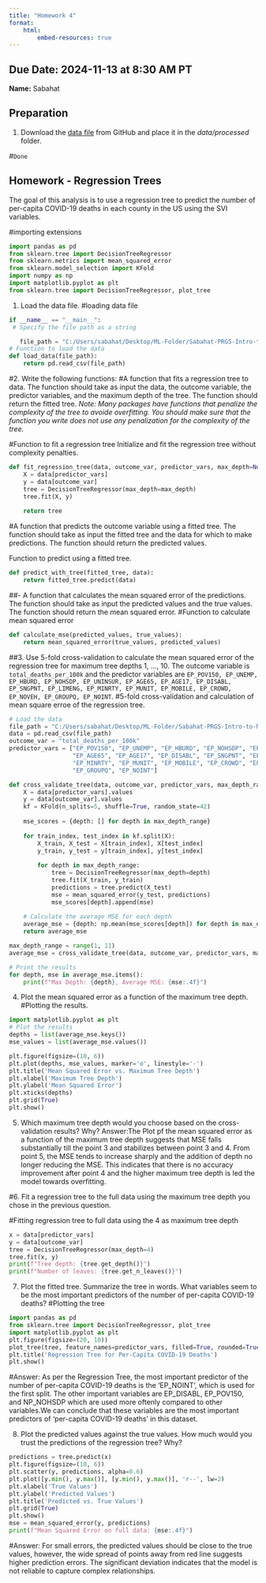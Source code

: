 ```yaml
---
title: "Homework 4"
format: 
    html:
        embed-resources: true
---
```



__Due Date:__ 2024-11-13 at 8:30 AM PT
---


__Name:__ Sabahat


## Preparation

1. Download the [data file](https://github.com/gabehassler/PRGS-Intro-to-ML-2024/blob/main/data/processed/svi_covid.csv) from GitHub and place it in the _data/processed_ folder.

#`Done`

## Homework - Regression Trees

The goal of this analysis is to use a regression tree to predict the number of per-capita COVID-19 deaths in each county in the US using the SVI variables.


#importing extensions
```python
import pandas as pd
from sklearn.tree import DecisionTreeRegressor
from sklearn.metrics import mean_squared_error
from sklearn.model_selection import KFold
import numpy as np
import matplotlib.pyplot as plt
from sklearn.tree import DecisionTreeRegressor, plot_tree
```

1. Load the data file.
#loading data file
```python
if __name__ == "__main__":
 # Specify the file path as a string

   file_path = "C:/Users/sabahat/Desktop/ML-Folder/Sabahat-PRGS-Intro-to-ML-2024/data/processed/svi_covid.csv"
# Function to load the data
def load_data(file_path):
    return pd.read_csv(file_path)

```

#2. Write the following functions:
#A function that fits a regression tree to data. The function should take as input the data, the outcome variable, the predictor variables, and the maximum depth of the tree. The function should return the fitted tree.
_Note: Many packages have functions that penalize the complexity of the tree to avoide overfitting. You should make sure that the function you write does not use any penalization for the complexity of the tree._

#Function to fit a regression tree Initialize and fit the regression tree without complexity penalties.
```python
def fit_regression_tree(data, outcome_var, predictor_vars, max_depth=None):
    X = data[predictor_vars]
    y = data[outcome_var]
    tree = DecisionTreeRegressor(max_depth=max_depth)
    tree.fit(X, y)
    
    return tree
```
#A function that predicts the outcome variable using a fitted tree. The function should take as input the fitted tree and the data for which to make predictions. The function should return the predicted values.

Function to predict using a fitted tree.
```python

def predict_with_tree(fitted_tree, data):
    return fitted_tree.predict(data)
```

##- A function that calculates the mean squared error of the predictions. The function should take as input the predicted values and the true values. The function should return the mean squared error.
#Function to calculate mean squared error
```python
def calculate_mse(predicted_values, true_values):
    return mean_squared_error(true_values, predicted_values)
```

##3. Use 5-fold cross-validation to calculate the mean squared error of the regression tree for maximum tree depths 1, ..., 10.
The outcome variable is `total_deaths_per_100k` and the predictor variables are `EP_POV150, EP_UNEMP, EP_HBURD, EP_NOHSDP, EP_UNINSUR, EP_AGE65, EP_AGE17, EP_DISABL, EP_SNGPNT, EP_LIMENG, EP_MINRTY, EP_MUNIT, EP_MOBILE, EP_CROWD, EP_NOVEH, EP_GROUPQ, EP_NOINT`.
#5-fold cross-validation and calculation of mean square erroe of the regression tree.

```python
# Load the data
file_path = "C:/Users/sabahat/Desktop/ML-Folder/Sabahat-PRGS-Intro-to-ML-2024/data/processed/svi_covid.csv"
data = pd.read_csv(file_path)
outcome_var = "total_deaths_per_100k"
predictor_vars = ["EP_POV150", "EP_UNEMP", "EP_HBURD", "EP_NOHSDP", "EP_UNINSUR", 
                  "EP_AGE65", "EP_AGE17", "EP_DISABL", "EP_SNGPNT", "EP_LIMENG", 
                  "EP_MINRTY", "EP_MUNIT", "EP_MOBILE", "EP_CROWD", "EP_NOVEH", 
                  "EP_GROUPQ", "EP_NOINT"]

def cross_validate_tree(data, outcome_var, predictor_vars, max_depth_range):
    X = data[predictor_vars].values
    y = data[outcome_var].values
    kf = KFold(n_splits=5, shuffle=True, random_state=42)
    
    mse_scores = {depth: [] for depth in max_depth_range}
    
    for train_index, test_index in kf.split(X):
        X_train, X_test = X[train_index], X[test_index]
        y_train, y_test = y[train_index], y[test_index]
        
        for depth in max_depth_range:
            tree = DecisionTreeRegressor(max_depth=depth)
            tree.fit(X_train, y_train)
            predictions = tree.predict(X_test)
            mse = mean_squared_error(y_test, predictions)
            mse_scores[depth].append(mse)
    
    # Calculate the average MSE for each depth
    average_mse = {depth: np.mean(mse_scores[depth]) for depth in max_depth_range}
    return average_mse

max_depth_range = range(1, 11)
average_mse = cross_validate_tree(data, outcome_var, predictor_vars, max_depth_range)

# Print the results
for depth, mse in average_mse.items():
    print(f"Max Depth: {depth}, Average MSE: {mse:.4f}")
```

4. Plot the mean squared error as a function of the maximum tree depth.
#Plotting the results.
```python
import matplotlib.pyplot as plt
# Plot the results
depths = list(average_mse.keys())
mse_values = list(average_mse.values())

plt.figure(figsize=(10, 6))
plt.plot(depths, mse_values, marker='o', linestyle='-')
plt.title('Mean Squared Error vs. Maximum Tree Depth')
plt.xlabel('Maximum Tree Depth')
plt.ylabel('Mean Squared Error')
plt.xticks(depths)
plt.grid(True)
plt.show()
```

5. Which maximum tree depth would you choose based on the cross-validation results? Why?
Answer:The Plot pf the mean squared error as a function of the maximum tree depth suggests that MSE falls substantially till the point 3 and stabilizes between point 3 and 4. From point 5, the MSE tends to increase sharply and the addition of depth no longer reducing the MSE. This indicates that there is no accuracy improvement after point 4 and the higher maximum tree depth is led the model towards overfitting.

#6. Fit a regression tree to the full data using the maximum tree depth you chose in the previous question.

#Fitting regression tree to full data using the 4 as maximum tree depth
```python
x = data[predictor_vars]
y = data[outcome_var]
tree = DecisionTreeRegressor(max_depth=4)
tree.fit(x, y)
print(f"Tree depth: {tree.get_depth()}")
print(f"Number of leaves: {tree.get_n_leaves()}")
```

7. Plot the fitted tree. Summarize the tree in words. What variables seem to be the most important predictors of the number of per-capita COVID-19 deaths?
#Plotting the tree
```python
import pandas as pd
from sklearn.tree import DecisionTreeRegressor, plot_tree
import matplotlib.pyplot as plt
plt.figure(figsize=(20, 10))
plot_tree(tree, feature_names=predictor_vars, filled=True, rounded=True)
plt.title('Regression Tree for Per-Capita COVID-19 Deaths')
plt.show()
```
#Answer: As per the Regression Tree, the most important predictor of the number of per-capita COVID-19 deaths is the 'EP_NOINT', which is used for the first split. The other important variables are EP_DISABL, EP_POV150, and NP_NOHSDP which are used more oftenly compared to other variables.We can conclude that these variables are the most important predictors of 'per-capita COVID-19 deaths' in this dataset.

8. Plot the predicted values against the true values. How much would you trust the predictions of the regression tree? Why?
```python
predictions = tree.predict(x)
plt.figure(figsize=(10, 6))
plt.scatter(y, predictions, alpha=0.6)
plt.plot([y.min(), y.max()], [y.min(), y.max()], 'r--', lw=2)
plt.xlabel('True Values')
plt.ylabel('Predicted Values')
plt.title('Predicted vs. True Values')
plt.grid(True)
plt.show()
mse = mean_squared_error(y, predictions)
print(f"Mean Squared Error on full data: {mse:.4f}")
```
#Answer: For small errors, the predicted values should be close to the true values, however, the wide spread of points away from red line suggests higher prediction errors. The significant deviation indicates that the model is not reliable to capture complex relationships.